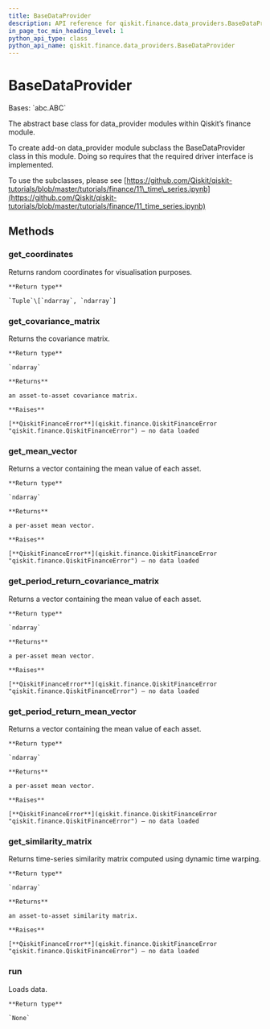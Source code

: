 ```yaml
---
title: BaseDataProvider
description: API reference for qiskit.finance.data_providers.BaseDataProvider
in_page_toc_min_heading_level: 1
python_api_type: class
python_api_name: qiskit.finance.data_providers.BaseDataProvider
---
```


# BaseDataProvider

<Class id="qiskit.finance.data_providers.BaseDataProvider" github="https://github.com/qiskit-community/qiskit-aqua/tree/stable/0.9/qiskit/finance/data_providers/_base_data_provider.py" signature="BaseDataProvider">
  Bases: `abc.ABC`

  The abstract base class for data\_provider modules within Qiskit’s finance module.

  To create add-on data\_provider module subclass the BaseDataProvider class in this module. Doing so requires that the required driver interface is implemented.

  To use the subclasses, please see [https://github.com/Qiskit/qiskit-tutorials/blob/master/tutorials/finance/11\_time\_series.ipynb](https://github.com/Qiskit/qiskit-tutorials/blob/master/tutorials/finance/11_time_series.ipynb)

  ## Methods

  ### get\_coordinates

  <Function id="qiskit.finance.data_providers.BaseDataProvider.get_coordinates" signature="BaseDataProvider.get_coordinates()">
    Returns random coordinates for visualisation purposes.

    **Return type**

    `Tuple`\[`ndarray`, `ndarray`]
  </Function>

  ### get\_covariance\_matrix

  <Function id="qiskit.finance.data_providers.BaseDataProvider.get_covariance_matrix" signature="BaseDataProvider.get_covariance_matrix()">
    Returns the covariance matrix.

    **Return type**

    `ndarray`

    **Returns**

    an asset-to-asset covariance matrix.

    **Raises**

    [**QiskitFinanceError**](qiskit.finance.QiskitFinanceError "qiskit.finance.QiskitFinanceError") – no data loaded
  </Function>

  ### get\_mean\_vector

  <Function id="qiskit.finance.data_providers.BaseDataProvider.get_mean_vector" signature="BaseDataProvider.get_mean_vector()">
    Returns a vector containing the mean value of each asset.

    **Return type**

    `ndarray`

    **Returns**

    a per-asset mean vector.

    **Raises**

    [**QiskitFinanceError**](qiskit.finance.QiskitFinanceError "qiskit.finance.QiskitFinanceError") – no data loaded
  </Function>

  ### get\_period\_return\_covariance\_matrix

  <Function id="qiskit.finance.data_providers.BaseDataProvider.get_period_return_covariance_matrix" signature="BaseDataProvider.get_period_return_covariance_matrix()">
    Returns a vector containing the mean value of each asset.

    **Return type**

    `ndarray`

    **Returns**

    a per-asset mean vector.

    **Raises**

    [**QiskitFinanceError**](qiskit.finance.QiskitFinanceError "qiskit.finance.QiskitFinanceError") – no data loaded
  </Function>

  ### get\_period\_return\_mean\_vector

  <Function id="qiskit.finance.data_providers.BaseDataProvider.get_period_return_mean_vector" signature="BaseDataProvider.get_period_return_mean_vector()">
    Returns a vector containing the mean value of each asset.

    **Return type**

    `ndarray`

    **Returns**

    a per-asset mean vector.

    **Raises**

    [**QiskitFinanceError**](qiskit.finance.QiskitFinanceError "qiskit.finance.QiskitFinanceError") – no data loaded
  </Function>

  ### get\_similarity\_matrix

  <Function id="qiskit.finance.data_providers.BaseDataProvider.get_similarity_matrix" signature="BaseDataProvider.get_similarity_matrix()">
    Returns time-series similarity matrix computed using dynamic time warping.

    **Return type**

    `ndarray`

    **Returns**

    an asset-to-asset similarity matrix.

    **Raises**

    [**QiskitFinanceError**](qiskit.finance.QiskitFinanceError "qiskit.finance.QiskitFinanceError") – no data loaded
  </Function>

  ### run

  <Function id="qiskit.finance.data_providers.BaseDataProvider.run" signature="abstract BaseDataProvider.run()">
    Loads data.

    **Return type**

    `None`
  </Function>
</Class>


